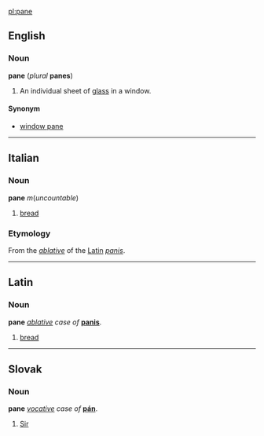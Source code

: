 [[pl:pane]]

==English==
===Noun===
'''pane''' (''plural'' '''panes''')

#An individual sheet of [[glass]] in a window.

====Synonym====
*[[window pane]]

----
==Italian==

===Noun===
'''pane''' ''m''(''uncountable'')
# [[bread]]

===Etymology===
From the ''[[ablative]]'' of the [[Latin]] ''[[panis]]''.

----

==Latin==
===Noun===
'''pane''' ''[[ablative]] case of'' '''[[panis]]'''.
# [[bread]]

----
==Slovak==
===Noun===
'''pane''' ''[[vocative]] case of'' '''[[pán]]'''.
# [[Sir]]